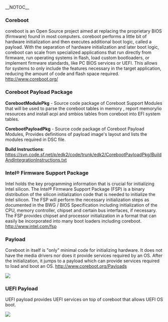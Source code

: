 __NOTOC__

==='''Coreboot'''===

coreboot is an Open Source project aimed at replacing the proprietary BIOS (firmware) found in most computers. coreboot performs a little bit of hardware initialization and then executes additional boot logic, called a payload.
With the separation of hardware initialization and later boot logic, coreboot can scale from specialized applications that run directly from firmware, run operating systems in flash, load custom bootloaders, or implement firmware standards, like PC BIOS services or UEFI. This allows for systems to only include the features necessary in the target application, reducing the amount of code and flash space required.
http://www.coreboot.org/

==='''Coreboot Payload Package'''===

'''CorebootModulePkg'''        
- Source code package of Coreboot Support Modules that will be used to parse the coreboot tables in memory , report memory/io resources and install acpi and smbios tables from coreboot into EFI system tables.

'''CorebootPayloadPkg'''        
- Source code package of Coreboot Payload Modules, Provides definitions of       payload image's layout and lists the modules required in DSC file.

'''Build Instructions''':
https://svn.code.sf.net/p/edk2/code/trunk/edk2/CorebootPayloadPkg/BuildAndIntegrationInstructions.txt


===''' Intel® Firmware Support Package'''===

Intel holds the key programming information that is crucial for initializing Intel silicon.
The Intel® Firmware Support Package (FSP) is a binary distribution of the silicon initialization code that is needed to initialize the Intel silicon. The FSP will perform  the necessary initialization steps as documented in the BWG / BIOS Specification including initialization of the CPU, memory controller, chipset and certain bus interfaces, if necessary.  
The FSP provides chipset and processor initialization in a format that can easily be incorporated into many boot loaders including coreboot. 
http://www.intel.com/fsp


==='''   Payload'''===
Coreboot in itself is "only" minimal code for initializing hardware. It does not have the media drivers nor does it provide services required by an OS. After the initialization, it jumps to a payload which can provide services required to load and boot an OS.
http://www.coreboot.org/Payloads


<img src="https://raw.githubusercontent.com/tianocore/tianocore.github.io/master/images/Coreboot001.jpg" >

==='''UEFI Payload'''===
UEFI payload provides UEFI services on top of coreboot that allows UEFI OS boot.


<img src="https://raw.githubusercontent.com/tianocore/tianocore.github.io/master/images/Coreboot002.jpg" >
